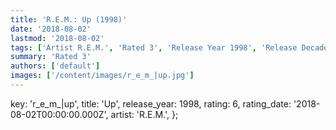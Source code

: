 ```yaml
---
title: 'R.E.M.: Up (1998)'
date: '2018-08-02'
lastmod: '2018-08-02'
tags: ['Artist R.E.M.', 'Rated 3', 'Release Year 1998', 'Release Decade 1990']
summary: 'Rated 3'
authors: ['default']
images: ['/content/images/r_e_m_|up.jpg']
---
```


  key: 'r_e_m_|up',
  title: 'Up',
  release_year: 1998,
  rating: 6,
  rating_date: '2018-08-02T00:00:00.000Z',
  artist: 'R.E.M.',
};

<MusicRating data={data} />
